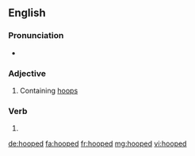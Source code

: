 ==English==

===Pronunciation===
* {{IPA|/huːpt/|lang=en}}

===Adjective===
{{en-adj|-}}

# Containing [[hoop]]s

===Verb===
{{head|en|verb form}}

# {{en-past of|hoop}}

[[de:hooped]]
[[fa:hooped]]
[[fr:hooped]]
[[mg:hooped]]
[[vi:hooped]]